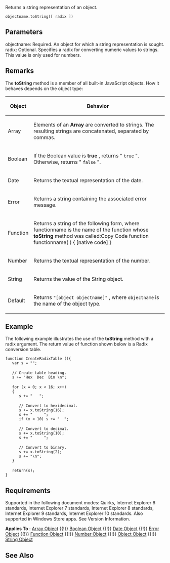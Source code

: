 Returns a string representation of an object.

 objectname.toString([ radix ])

==Parameters==
; objectname: Required. An object for which a string representation is sought.
; radix: Optional. Specifies a radix for converting numeric values to strings. This value is only used for numbers.

==Remarks==
The '''toString''' method is a member of all built-in JavaScript objects. How it behaves depends on the object type:

{| class='wikitable'
|-
! Object
! Behavior
|-
| Array
| Elements of an '''Array''' are converted to strings. The resulting strings are concatenated, separated by commas.
|-
| Boolean
| If the Boolean value is '''true''' , returns " <code>true</code> ". Otherwise, returns " <code>false</code> ".
|-
| Date
| Returns the textual representation of the date.
|-
| Error
| Returns a string containing the associated error message.
|-
| Function
| Returns a string of the following form, where functionname is the name of the function whose '''toString''' method was called:Copy Code function functionname( ) { [native code] }
|-
| Number
| Returns the textual representation of the number.
|-
| String
| Returns the value of the String object.
|-
| Default
| Returns <code>"[object objectname]"</code> , where <code>objectname</code> is the name of the object type.
|}

==Example==
The following example illustrates the use of the '''toString''' method with a radix argument. The return value of function shown below is a Radix conversion table.

 function CreateRadixTable (){
    var s = "";
 
    // Create table heading.
    s += "Hex  Dec  Bin \n";
 
    for (x = 0; x &lt; 16; x++)
    {
       s += "   ";
 
       // Convert to hexidecimal.
       s += x.toString(16);
       s += "     ";
       if (x &lt; 10) s += "  ";
 
       // Convert to decimal.
       s += x.toString(10);
       s += "     ";
 
       // Convert to binary.
       s += x.toString(2);
       s += "\n";
    }
 
    return(s);
 }

==Requirements==
Supported in the following document modes: Quirks, Internet Explorer 6 standards, Internet Explorer 7 standards, Internet Explorer 8 standards, Internet Explorer 9 standards, Internet Explorer 10 standards. Also supported in Windows Store apps. See Version Information.

'''Applies To''' : [[Objects/Array|Array Object]] {{!}} [[Objects/Boolean|Boolean Object]] {{!}} [[Objects/Date|Date Object]] {{!}} [[Objects/Error|Error Object]] {{!}} [[Objects/Function|Function Object]] {{!}} [[Objects/Number|Number Object]] {{!}} [[Objects/Object|Object Object]] {{!}} [[Objects/String|String Object]]


==See Also==

              
